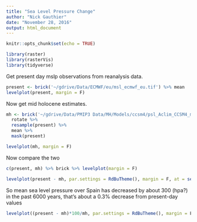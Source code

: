 ```yaml
---
title: "Sea Level Pressure Change"
author: "Nick Gauthier"
date: "November 28, 2016"
output: html_document
---
```


```r
knitr::opts_chunk$set(echo = TRUE)
```

```r
library(raster)
library(rasterVis)
library(tidyverse)
```


Get present day mslp observations from reanalysis data.

```r
present <- brick('~/gdrive/Data/ECMWF/eu/msl_ecmwf_eu.tif') %>% mean
levelplot(present, margin = F)
```


Now get mid holocene estimates.
```r
mh <- brick('~/gdrive/Data/PMIP3 Data/MH/Models/ccsm4/psl_Aclim_CCSM4_midHolocene_r1i1p1_100001-130012-clim.nc') %>%
  rotate %>%
  resample(present) %>%
  mean %>%
  mask(present)

levelplot(mh, margin = F)
```

Now compare the two

```r
c(present, mh) %>% brick %>% levelplot(margin = F)
```

```r
levelplot(present - mh, par.settings = RdBuTheme(), margin = F, at = seq(-600,600,50))
```

So mean sea level pressure over Spain has decreased by about 300 (hpa?) in the past 6000 years, that's about a 0.3% decrease from present-day values

```r
levelplot((present - mh)*100/mh, par.settings = RdBuTheme(), margin = F, at = seq(-.6,.6,.05))
```

